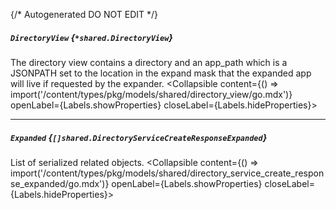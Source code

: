 {/* Autogenerated DO NOT EDIT  */}

##### `DirectoryView` *{`*shared.DirectoryView`}*
The directory view contains a directory and an app_path which is a JSONPATH set to the location in the expand mask that the expanded app will live if requested by the expander.
<Collapsible content={() => import('/content/types/pkg/models/shared/directory_view/go.mdx')} openLabel={Labels.showProperties} closeLabel={Labels.hideProperties}>
</Collapsible>

---
##### `Expanded` *{`[]shared.DirectoryServiceCreateResponseExpanded`}*
List of serialized related objects.
<Collapsible content={() => import('/content/types/pkg/models/shared/directory_service_create_response_expanded/go.mdx')} openLabel={Labels.showProperties} closeLabel={Labels.hideProperties}>
</Collapsible>


